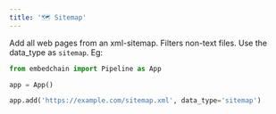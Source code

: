 ```yaml
---
title: '🗺️ Sitemap'
---
```


Add all web pages from an xml-sitemap. Filters non-text files. Use the data_type as `sitemap`. Eg:

```python
from embedchain import Pipeline as App

app = App()

app.add('https://example.com/sitemap.xml', data_type='sitemap')
```
